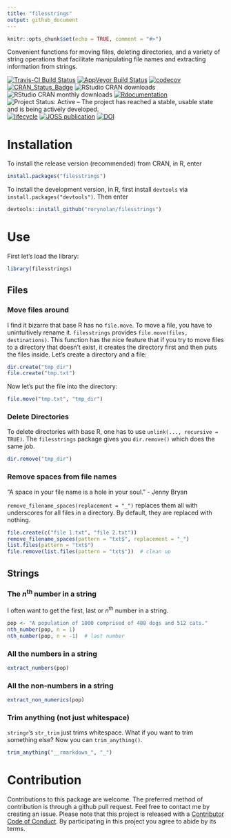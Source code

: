 ```yaml
---
title: "filesstrings"
output: github_document
---
```


```r
knitr::opts_chunk$set(echo = TRUE, comment = "#>")
```

Convenient functions for moving files, deleting directories, and a variety of string operations that facilitate manipulating file names and extracting information from strings.

[![Travis-CI Build Status](https://travis-ci.org/rorynolan/filesstrings.svg?branch=master)](https://travis-ci.org/rorynolan/filesstrings)
[![AppVeyor Build Status](https://ci.appveyor.com/api/projects/status/github/rorynolan/filesstrings?branch=master&svg=true)](https://ci.appveyor.com/project/rorynolan/filesstrings)
[![codecov](https://codecov.io/gh/rorynolan/filesstrings/branch/master/graph/badge.svg)](https://codecov.io/gh/rorynolan/filesstrings)
[![CRAN_Status_Badge](http://www.r-pkg.org/badges/version/filesstrings)](https://cran.r-project.org/package=filesstrings)
![RStudio CRAN downloads](http://cranlogs.r-pkg.org/badges/grand-total/filesstrings)
![RStudio CRAN monthly downloads](http://cranlogs.r-pkg.org/badges/filesstrings)
[![Rdocumentation](http://www.rdocumentation.org/badges/version/filesstrings)](http://www.rdocumentation.org/packages/filesstrings)
![Project Status: Active – The project has reached a stable, usable state and is being actively developed.](http://www.repostatus.org/badges/latest/active.svg)
[![lifecycle](https://img.shields.io/badge/lifecycle-stable-brightgreen.svg)](https://www.tidyverse.org/lifecycle/#stable)
[![JOSS publication](http://joss.theoj.org/papers/10.21105/joss.00260/status.svg)](https://doi.org/10.21105/joss.00260)
[![DOI](https://zenodo.org/badge/69170704.svg)](https://zenodo.org/badge/latestdoi/69170704)

# Installation
To install the release version (recommended) from CRAN, in R, enter
```r
install.packages("filesstrings")
```
To install the development version, in R, first install `devtools` via `install.packages("devtools")`. Then enter
```r
devtools::install_github("rorynolan/filesstrings")
```

# Use 

First let's load the library: 
```r
library(filesstrings)
```

## Files

### Move files around
I find it bizarre that base R has no `file.move`. To move a file, you have to unintuitively rename it. `filesstrings` provides `file.move(files, destinations)`. This function has the nice feature that if you try to move files to a directory that doesn't exist, it creates the directory first and then puts the files inside. 
Let's create a directory and a file:
```r
dir.create("tmp_dir")
file.create("tmp.txt")
```
Now let's put the file into the directory:
```r
file.move("tmp.txt", "tmp_dir")
```

### Delete Directories
To delete directories with base R, one has to use `unlink(..., recursive = TRUE)`. The `filesstrings` package gives you `dir.remove()` which does the same job.
```r
dir.remove("tmp_dir")
```

### Remove spaces from file names
"A space in your file name is a hole in your soul." - Jenny Bryan

`remove_filename_spaces(replacement = "_")` replaces them all with underscores for all files in a directory. By default, they are replaced with nothing.
```r
file.create(c("file 1.txt", "file 2.txt"))
remove_filename_spaces(pattern = "txt$", replacement = "_")
list.files(pattern = "txt$")
file.remove(list.files(pattern = "txt$"))  # clean up
```

## Strings

### The *n*^th^ number in a string
I often want to get the first, last or *n*^th^ number in a string.
```r
pop <- "A population of 1000 comprised of 488 dogs and 512 cats."
nth_number(pop, n = 1)
nth_number(pop, n = -1)  # last number
```

### All the numbers in a string
```r
extract_numbers(pop)
```

### All the non-numbers in a string
```r
extract_non_numerics(pop)
```


### Trim anything (not just whitespace)
`stringr`'s `str_trim` just trims whitespace. What if you want to trim something else? Now you can `trim_anything()`.
```r
trim_anything("__rmarkdown_", "_")
```

# Contribution
Contributions to this package are welcome. The preferred method of contribution is through a github pull request. Feel free to contact me by creating an issue. Please note that this project is released with a [Contributor Code of Conduct](CONDUCT.md). By participating in this project you agree to abide by its terms.
